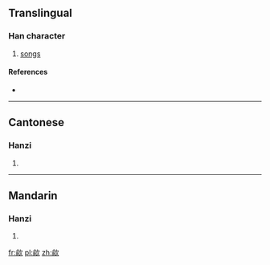 ==Translingual==

===Han character===
{{Han char|rn=76|rad=欠|as=09|sn=13|four=87280|canj=ONNO}}

# [[songs]]

====References====
* {{Han ref|kx=0570.170|dkj=16143|hdz=32146.070|uh=6B48|ud=27464|bh=DDF9|bd=56825}}

----

==Cantonese==

===Hanzi===
{{yue-hanzi|jyut=|y=yu4}}

# {{defn|lang=yue|sort=欠09}}

----

==Mandarin==

===Hanzi===
{{cmn-hanzi|pin=[[ǒu]] ([[ou3]]), [[yú]] ([[yu2]])|wg=ou<sup>3</sup>, yü<sup>2</sup>}}

# {{defn|lang=cmn|sort=欠09}}

[[fr:歈]]
[[pl:歈]]
[[zh:歈]]